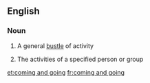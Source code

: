 ==English==

===Noun===
{{en-noun|sg=[[coming#Noun|coming]] and [[going#Noun|going]]|comings and goings}}

# A general [[bustle]] of activity
# {{in plural}} The activities of a specified person or group

[[et:coming and going]]
[[fr:coming and going]]